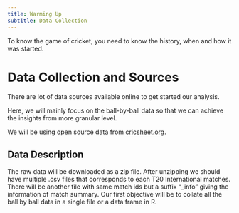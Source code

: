 ```yaml
---
title: Warming Up
subtitle: Data Collection
---
```


To know the game of cricket, you need to know the history, when and how it was started.

# Data Collection and Sources

There are lot of data sources available online to get started our analysis.

Here, we will mainly focus on the ball-by-ball data so that we can achieve the insights from more granular level.

We will be using open source data from [cricsheet.org](https://cricsheet.org).

## Data Description

The raw data will be downloaded as a zip file. After unzipping we should have multiple .csv files that corresponds to each T20 International matches. There will be another file with same match ids but a suffix "\_info" giving the information of match summary. Our first objective will be to collate all the ball by ball data in a single file or a data frame in R.
